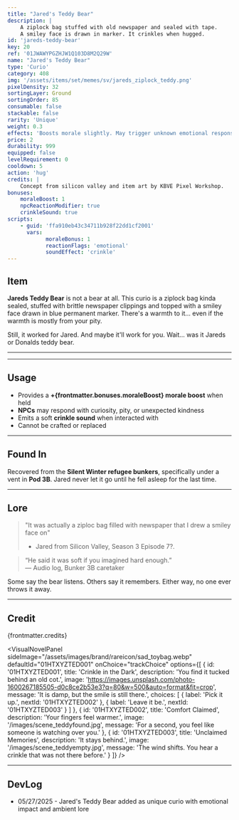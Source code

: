 ```yaml
---
title: "Jared's Teddy Bear"
description: |
    A ziplock bag stuffed with old newspaper and sealed with tape. 
    A smiley face is drawn in marker. It crinkles when hugged.
id: 'jareds-teddy-bear'
key: 20
ref: '01JWAWYPGZHJW1Q103D8M2Q29W'
name: "Jared's Teddy Bear"
type: 'Curio'
category: 408
img: '/assets/items/set/memes/sv/jareds_ziplock_teddy.png'
pixelDensity: 32
sortingLayer: Ground
sortingOrder: 85
consumable: false
stackable: false
rarity: 'Unique'
weight: 0.3
effects: 'Boosts morale slightly. May trigger unknown emotional responses in NPCs.'
price: 2
durability: 999
equipped: false
levelRequirement: 0
cooldown: 5
action: 'hug'
credits: |
    Concept from silicon valley and item art by KBVE Pixel Workshop.
bonuses:
    moraleBoost: 1
    npcReactionModifier: true
    crinkleSound: true
scripts:
    - guid: 'ffa910eb43c34711b928f22dd1cf2001'
      vars:
            moraleBonus: 1
            reactionFlags: 'emotional'
            soundEffect: 'crinkle'
---
```



## Item

**Jareds Teddy Bear** is not a bear at all. 
This curio is a ziplock bag kinda sealed, stuffed with brittle newspaper clippings and topped with a smiley face drawn in blue permanent marker. 
There's a warmth to it... even if the warmth is mostly from your pity.

Still, it worked for Jared. 
And maybe it'll work for you.
Wait... was it Jareds or Donalds teddy bear.

---

<ItemDBPanel data={frontmatter} />

---

## Usage

- Provides a **+{frontmatter.bonuses.moraleBoost} morale boost** when held  
- **NPCs** may respond with curiosity, pity, or unexpected kindness  
- Emits a soft **crinkle sound** when interacted with  
- Cannot be crafted or replaced

---

## Found In

Recovered from the **Silent Winter refugee bunkers**, specifically under a vent in **Pod 3B**. 
Jared never let it go until he fell asleep for the last time.

---

## Lore

> "It was actually a ziploc bag filled with newspaper that I drew a smiley face on"
> - Jared from Silicon Valley, Season 3 Episode 7?.

> “He said it was soft if you imagined hard enough.”  
> — Audio log, Bunker 3B caretaker

Some say the bear listens. Others say it remembers. Either way, no one ever throws it away.

---

## Credit

{frontmatter.credits}

<VisualNovelPanel
  sideImage="/assets/images/brand/rareicon/sad_toybag.webp"
  defaultId="01HTXYZTED001"
  onChoice="trackChoice"
  options={[
    {
      id: '01HTXYZTED001',
      title: 'Crinkle in the Dark',
      description: 'You find it tucked behind an old cot.',
      image: 'https://images.unsplash.com/photo-1600267185505-d0c8ce2b53e3?q=80&w=500&auto=format&fit=crop',
      message: 'It is damp, but the smile is still there.',
      choices: [
        { label: 'Pick it up.', nextId: '01HTXYZTED002' },
        { label: 'Leave it be.', nextId: '01HTXYZTED003' }
      ]
    },
    {
      id: '01HTXYZTED002',
      title: 'Comfort Claimed',
      description: 'Your fingers feel warmer.',
      image: '/images/scene_teddyfound.jpg',
      message: 'For a second, you feel like someone is watching over you.'
    },
    {
      id: '01HTXYZTED003',
      title: 'Unclaimed Memories',
      description: 'It stays behind.',
      image: '/images/scene_teddyempty.jpg',
      message: 'The wind shifts. You hear a crinkle that was not there before.'
    }
  ]}
/>

---

## DevLog

- 05/27/2025 - Jared's Teddy Bear added as unique curio with emotional impact and ambient lore